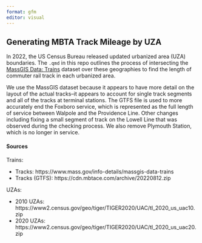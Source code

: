 ```yaml
---
format: gfm
editor: visual
---
```


## Generating MBTA Track Mileage by UZA

In 2022, the US Census Bureau released updated urbanized area (UZA) boundaries. The `.qmd` in this repo outlines the process of intersecting the [MassGIS Data: Trains](https://www.mass.gov/info-details/massgis-data-trains) dataset over these geographies to find the length of commuter rail track in each urbanized area.

We use the MassGIS dataset because it appears to have more detail on the layout of the actual tracks--it appears to account for single track segments and all of the tracks at terminal stations. The GTFS file is used to more accurately end the Foxboro service, which is represented as the full length of service between Walpole and the Providence Line. Other changes including fixing a small segment of track on the Lowell Line that was observed during the checking process. We also remove Plymouth Station, which is no longer in service.

#### Sources

Trains:

-   Tracks: https://www.mass.gov/info-details/massgis-data-trains
-   Tracks (GTFS): https://cdn.mbtace.com/archive/20220812.zip

UZAs:

-   2010 UZAs: https://www2.census.gov/geo/tiger/TIGER2020/UAC/tl_2020_us_uac10.zip
-   2020 UZAs: https://www2.census.gov/geo/tiger/TIGER2020/UAC/tl_2020_us_uac20.zip
